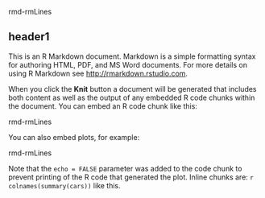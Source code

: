 <!--rmd_metadata
title: "Untitled"
output: html_document
rmd_metadata--> rmd-rmLines

header1
--------

This is an R Markdown document. Markdown is a simple formatting syntax for authoring HTML, PDF, and MS Word documents. For more details on using R Markdown see <http://rmarkdown.rstudio.com>.

When you click the **Knit** button a document will be generated that includes both content as well as the output of any embedded R code chunks within the document. You can embed an R code chunk like this:

<!--begin.keepcode```{r}
summary(cars)
```end.keepcode--> rmd-rmLines

You can also embed plots, for example:

<!--begin.keepcode```{r, echo=FALSE}
plot(cars)
```end.keepcode--> rmd-rmLines

Note that the `echo = FALSE` parameter was added to the code chunk to prevent printing of the R code that generated the plot. Inline chunks are: `r colnames(summary(cars))` like this.

